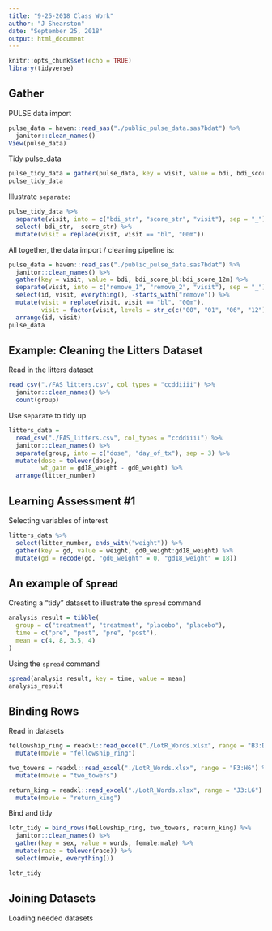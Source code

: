 ```yaml
---
title: "9-25-2018 Class Work"
author: "J Shearston"
date: "September 25, 2018"
output: html_document
---
```


```r
knitr::opts_chunk$set(echo = TRUE)
library(tidyverse)

```

## Gather

PULSE data import

```r
pulse_data = haven::read_sas("./public_pulse_data.sas7bdat") %>%
  janitor::clean_names()
View(pulse_data)

```

Tidy pulse_data

```r
pulse_tidy_data = gather(pulse_data, key = visit, value = bdi, bdi_score_bl:bdi_score_12m)
pulse_tidy_data

```

Illustrate `separate`:

```r
pulse_tidy_data %>% 
  separate(visit, into = c("bdi_str", "score_str", "visit"), sep = "_") %>% 
  select(-bdi_str, -score_str) %>% 
  mutate(visit = replace(visit, visit == "bl", "00m"))

```

All together, the data import / cleaning pipeline is:

```r
pulse_data = haven::read_sas("./public_pulse_data.sas7bdat") %>%
  janitor::clean_names() %>%
  gather(key = visit, value = bdi, bdi_score_bl:bdi_score_12m) %>%
  separate(visit, into = c("remove_1", "remove_2", "visit"), sep = "_") %>%
  select(id, visit, everything(), -starts_with("remove")) %>%
  mutate(visit = replace(visit, visit == "bl", "00m"),
         visit = factor(visit, levels = str_c(c("00", "01", "06", "12"), "m"))) %>%
  arrange(id, visit)
pulse_data  
```


## Example: Cleaning the Litters Dataset

Read in the litters dataset

```r
read_csv("./FAS_litters.csv", col_types = "ccddiiii") %>% 
  janitor::clean_names() %>%
  count(group) 
```

Use `separate` to tidy up

```r
litters_data = 
  read_csv("./FAS_litters.csv", col_types = "ccddiiii") %>% 
  janitor::clean_names() %>%
  separate(group, into = c("dose", "day_of_tx"), sep = 3) %>%
  mutate(dose = tolower(dose),
         wt_gain = gd18_weight - gd0_weight) %>%
  arrange(litter_number)
```


## Learning Assessment #1

Selecting variables of interest

```r
litters_data %>% 
  select(litter_number, ends_with("weight")) %>%
  gather(key = gd, value = weight, gd0_weight:gd18_weight) %>% 
  mutate(gd = recode(gd, "gd0_weight" = 0, "gd18_weight" = 18))
```


## An example of `Spread`

Creating a "tidy" dataset to illustrate the `spread` command

```r
analysis_result = tibble(
  group = c("treatment", "treatment", "placebo", "placebo"),
  time = c("pre", "post", "pre", "post"),
  mean = c(4, 8, 3.5, 4)
)
```

Using the `spread` command

```r
spread(analysis_result, key = time, value = mean)
analysis_result

```


## Binding Rows

Read in datasets

```r
fellowship_ring = readxl::read_excel("./LotR_Words.xlsx", range = "B3:D6") %>%
  mutate(movie = "fellowship_ring")

two_towers = readxl::read_excel("./LotR_Words.xlsx", range = "F3:H6") %>%
  mutate(movie = "two_towers")

return_king = readxl::read_excel("./LotR_Words.xlsx", range = "J3:L6") %>%
  mutate(movie = "return_king")
```

Bind and tidy

```r
lotr_tidy = bind_rows(fellowship_ring, two_towers, return_king) %>%
  janitor::clean_names() %>%
  gather(key = sex, value = words, female:male) %>%
  mutate(race = tolower(race)) %>% 
  select(movie, everything()) 

lotr_tidy
```


## Joining Datasets

Loading needed datasets

```r

```

